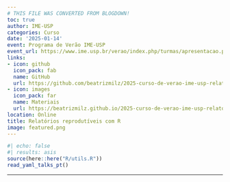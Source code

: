 ```yaml
---
# THIS FILE WAS CONVERTED FROM BLOGDOWN!
toc: true
author: IME-USP
categories: Curso
date: '2025-01-14'
event: Programa de Verão IME-USP
event_url: https://www.ime.usp.br/verao/index.php/turmas/apresentacao.php
links:
- icon: github
  icon_pack: fab
  name: GitHub
  url: https://github.com/beatrizmilz/2025-curso-de-verao-ime-usp-relatorios
- icon: images
  icon_pack: far
  name: Materiais
  url: https://beatrizmilz.github.io/2025-curso-de-verao-ime-usp-relatorios/
location: Online
title: Relatórios reprodutíveis com R
image: featured.png
---
```


```r
#| echo: false
#| results: asis
source(here::here("R/utils.R"))
read_yaml_talks_pt()
```

------------------------------------------------------------------------
